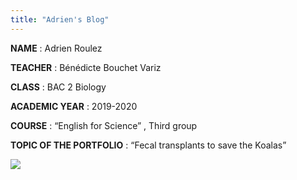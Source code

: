 ```yaml
---
title: "Adrien's Blog"
---
```


**NAME** : Adrien Roulez

**TEACHER** : Bénédicte Bouchet Variz

**CLASS** : BAC 2 Biology

**ACADEMIC YEAR** : 2019-2020

**COURSE** : "English for Science" , Third group

**TOPIC OF THE PORTFOLIO** : "Fecal transplants to save the Koalas"


![](images.jpg)
